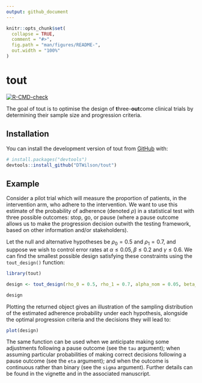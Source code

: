 ```yaml
---
output: github_document
---
```


<!-- README.md is generated from README.Rmd. Please edit that file -->

```r
knitr::opts_chunk$set(
  collapse = TRUE,
  comment = "#>",
  fig.path = "man/figures/README-",
  out.width = "100%"
)
```

# tout

<!-- badges: start -->
[![R-CMD-check](https://github.com/DTWilson/tout/actions/workflows/R-CMD-check.yaml/badge.svg)](https://github.com/DTWilson/tout/actions/workflows/R-CMD-check.yaml)
<!-- badges: end -->

The goal of tout is to optimise the design of **t**hree-**out**come clinical trials by determining their sample size and progression criteria.

## Installation

You can install the development version of tout from [GitHub](https://github.com/) with:

``` r
# install.packages("devtools")
devtools::install_github("DTWilson/tout")
```

## Example

Consider a pilot trial which will measure the proportion of patients, in the intervention arm, who adhere to the intervention. We want to use this estimate of the probability of adherence (denoted $\rho$) in a statistical test with three possible outcomes: stop, go, or pause (where a pause outcome allows us to make the progression decision outwith the testing framework, based on other information and/or stakeholders). 

Let the null and alternative hypotheses be $\rho_0 = 0.5$ and $\rho_1 = 0.7$, and suppose we wish to control error rates at $\alpha \leq 0.05, \beta \leq 0.2$ and $\gamma \leq 0.6$. We can find the smallest possible design satisfying these constraints using the `tout_design()` function:

```r
library(tout)

design <- tout_design(rho_0 = 0.5, rho_1 = 0.7, alpha_nom = 0.05, beta_nom = 0.2, gamma_nom = 0.6)

design
```

Plotting the returned object gives an illustration of the sampling distribution of the estimated adherence probability under each hypothesis, alongside the optimal progression criteria and the decisions they will lead to:

```r
plot(design)
```

The same function can be used when we anticipate making some adjustments following a pause outcome (see the `tau` argument); when assuming particular probabilities of making correct decisions following a pause outcome (see the `eta` argument); and when the outcome is continuous rather than binary (see the `sigma` argument). Further details can be found in the vignette and in the associated manuscript.

